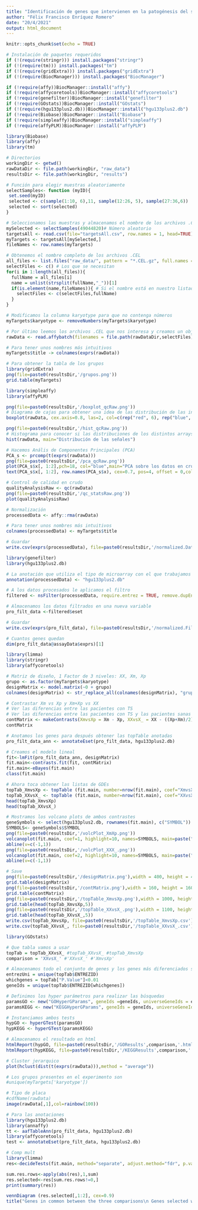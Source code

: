 ```yaml
---
title: "Identificación de genes que intervienen en la patogénesis del síndrome de Turner"
author: "Félix Francisco Enríquez Romero"
date: "20/4/2021"
output: html_document
---
```


```r
knitr::opts_chunk$set(echo = TRUE)
```

```r
# Instalación de paquetes requeridos
if (!(require(stringr))) install.packages("stringr")
if (!(require(tm))) install.packages("tm")
if (!(require(gridExtra))) install.packages("gridExtra")
if (!(require(BiocManager))) install.packages("BiocManager")

if (!require(affy))BiocManager::install("affy")
if (!require(affycoretools))BiocManager::install("affycoretools")
if (!require(genefilter))BiocManager::install("genefilter")
if (!require(GOstats))BiocManager::install("GOstats")
if (!(require(hgu133plus2.db)))BiocManager::install("hgu133plus2.db")
if (!require(Biobase))BiocManager::install("Biobase")
if (!require(simpleaffy))BiocManager::install("simpleaffy")
if (!require(affyPLM))BiocManager::install("affyPLM")
```

```r
library(Biobase)
library(affy)
library(tm)

# Directorios
workingDir <- getwd()
rawDataDir <- file.path(workingDir, "raw_data")
resultsDir <- file.path(workingDir, "results")

# Función para elegir muestras aleatoriamente
selectSamples<- function (myID){
 set.seed(myID)
 selected <- c(sample(1:10, 6),11, sample(12:26, 5), sample(27:36,6))
 selected <- sort(selected)
}

# Seleccionamos las muestras y almacenamos el nombre de los archivos .CEL
mySelected <- selectSamples(49044820)# Número aleatorio
targetsAll <- read.csv(file="targetsAll.csv", row.names = 1, head=TRUE)
myTargets <- targetsAll[mySelected,]
fileNames <- row.names(myTargets)

# Obtenemos el nombre completo de los archivos .CEL
all_files <- list.files("raw_data/", pattern = "*.CEL.gz", full.names = FALSE) # Todos
selectFiles <- c() # Los que se necesitan
for(i in 1:length(all_files)){
  fullName = all_files[i]
  name = unlist(strsplit(fullName,"_"))[1] 
  if(is.element(name,fileNames)){ # Si el nombre está en nuestro listado entonces lo añadimos
    selectFiles <- c(selectFiles,fullName)
  }
}

# Modificamos la columna karyotype para que no contenga números
myTargets$karyotype <- removeNumbers(myTargets$karyotype)

# Por último leemos los archivos .CEL que nos interesa y creamos un objeto de tipo AffyBatch
rawData <- read.affybatch(filenames = file.path(rawDataDir,selectFiles),phenoData=AnnotatedDataFrame(myTargets))

# Para tener unos nombres más intuitivos
myTargets$title -> colnames(exprs(rawData))

# Para obtener la tabla de los grupos
library(gridExtra)
png(file=paste0(resultsDir,'/grupos.png'))
grid.table(myTargets)
```

```r
library(simpleaffy)
library(affyPLM)

png(file=paste0(resultsDir,'/boxplot_qcRaw.png'))
# Diagrama de cajas para obtener una idea de las distribución de las intensidades de las distintas muestras
boxplot(rawData, cex.axis=0.8, las=2, col=c(rep("red", 6), rep("blue", 6), rep("green", 6)),main="Distribución de los valores de intensidad en crudo")

png(file=paste0(resultsDir,'/hist_qcRaw.png'))
# Histograma para conocer si las distribuciones de los distintos arrays son similares
hist(rawData, main="Distribución de las señales")

# Hacemos Anális de Componentes Principales (PCA)
PCA_s <- prcomp(t(exprs(rawData)))
png(file=paste0(resultsDir,'/pca_qcRaw.png'))
plot(PCA_s$x[, 1:2],pch=18, col="blue",main="PCA sobre los datos en crudo")
text(PCA_s$x[, 1:2], row.names(PCA_s$x), cex=0.7, pos=4, offset = 0,col="red")

# Control de calidad en crudo
qualityAnalysisRaw <- qc(rawData)
png(file=paste0(resultsDir,'/qc_statsRaw.png'))
plot(qualityAnalysisRaw)
```

```r
# Normalización
processedData <- affy::rma(rawData)

# Para tener unos nombres más intuitivos
colnames(processedData) <- myTargets$title

# Guardar
write.csv(exprs(processedData), file=paste0(resultsDir,'/normalized.Data.csv'))
```

```r
library(genefilter)
library(hgu133plus2.db)

# La anotación que utiliza el tipo de microarray con el que trabajamos
annotation(processedData) <- "hgu133plus2.db"

# A los datos procesados le aplicamos el filtro 
filtered <- nsFilter(processedData, require.entrez = TRUE, remove.dupEntrez = TRUE, var.filter=TRUE, var.func=IQR, var.cutoff=0.75, filterByQuantile=TRUE, feature.exclude = "^AFFX")

# Almacenamos los datos filtrados en una nueva variable
pro_filt_data <-filtered$eset

# Guardar
write.csv(exprs(pro_filt_data), file=paste0(resultsDir,'/normalized.Filtered.Data.csv'))

# Cuantos genes quedan
dim(pro_filt_data@assayData$exprs)[1]
```

```r
library(limma)
library(stringr)
library(affycoretools)

# Matriz de diseño, 1 Factor de 3 niveles: XX, Xm, Xp
grupo <- as.factor(myTargets$karyotype)
designMatrix <- model.matrix(~0 + grupo)
colnames(designMatrix) <- str_replace_all(colnames(designMatrix), "grupo","")

# Contrastar Xm vs Xp y Xm+Xp vs XX
# Ver las diferencias entre las pacientes con TS
# Ver las diferencias entre las pacientes con TS y las pacientes sanas
contMatrix <- makeContrasts(XmvsXp = Xm - Xp, XXvsX_ = XX - ((Xp+Xm)/2),levels=designMatrix)
contMatrix

# Anotamos los genes para después obtener las topTable anotadas
pro_filt_data_ann <- annotateEset(pro_filt_data, hgu133plus2.db)

# Creamos el modelo lineal 
fit<-lmFit(pro_filt_data_ann, designMatrix)
fit.main<-contrasts.fit(fit, contMatrix)
fit.main<-eBayes(fit.main)
class(fit.main)

# Ahora toca obtener las listas de GDEs
topTab_XmvsXp <- topTable (fit.main, number=nrow(fit.main), coef="XmvsXp", adjust="fdr") 
topTab_XXvsX_ <- topTable (fit.main, number=nrow(fit.main), coef="XXvsX_", adjust="fdr")
head(topTab_XmvsXp)
head(topTab_XXvsX_)

# Mostramos los volcano plots de ambos contrastes
geneSymbols <- select(hgu133plus2.db, rownames(fit.main), c("SYMBOL"))
SYMBOLS<- geneSymbols$SYMBOL
png(file=paste0(resultsDir,'/volcPlot_XmXp.png'))
volcanoplot(fit.main, coef=1, highlight=10, names=SYMBOLS, main=paste("Genes diferencialmente expresados", colnames(contMatrix)[1], sep="\n"))
abline(v=c(-1,1))
png(file=paste0(resultsDir,'/volcPlot_XXX_.png'))
volcanoplot(fit.main, coef=2, highlight=10, names=SYMBOLS, main=paste("Genes diferencialmente expresados", colnames(contMatrix)[2], sep="\n"))
abline(v=c(-1,1))

# Save
png(file=paste0(resultsDir,'/designMatrix.png'),width = 400, height = 400)
grid.table(designMatrix)
png(file=paste0(resultsDir,'/contMatrix.png'),width = 160, height = 160)
grid.table(contMatrix)
png(file=paste0(resultsDir,'/topTable_XmvsXp.png'),width = 1000, height = 200)
grid.table(head(topTab_XmvsXp,5))
png(file=paste0(resultsDir,'/topTable_XXvsX_.png'),width = 1100, height = 200)
grid.table(head(topTab_XXvsX_,5))
write.csv(topTab_XmvsXp, file=paste0(resultsDir,'/topTable_XmvsXp.csv'))
write.csv(topTab_XXvsX_, file=paste0(resultsDir,'/topTable_XXvsX_.csv'))
```

```r
library(GOstats)

# Que tabla vamos a usar
topTab = topTab_XXvsX_ #topTab_XXvsX_ #topTab_XmvsXp
comparison = 'XXvsX_' #'XXvsX_' #'XmvsXp'

# Almacenamos todo el conjunto de genes y los genes más diferenciados según un umbral del p-valor
entrezUni = unique(topTab$ENTREZID)
whichgenes = topTab["P.Value"]<0.01
geneIds = unique(topTab$ENTREZID[whichgenes])

# Definimos los hyper parámetros para realizar las búsquedas
paramsGO <- new("GOHyperGParams", geneIds =geneIds, universeGeneIds = entrezUni, annotation = "hgu133plus2.db", ontology = "BP", testDirection = "over", pvalueCutoff=0.01) 
paramsKEGG <- new("KEGGHyperGParams", geneIds = geneIds, universeGeneIds = entrezUni, annotation = "hgu133plus2.db",pvalueCutoff = 0.01, testDirection = "over")

# Instanciamos ambos tests
hypGO <- hyperGTest(paramsGO)
hypKEGG <- hyperGTest(paramsKEGG)

# Almacenamos el resultado en html
htmlReport(hypGO, file=paste0(resultsDir,'/GOResults',comparison,'.html'))
htmlReport(hypKEGG, file=paste0(resultsDir,'/KEGGResults',comparison,'.html'))

```

```r
# Cluster jerarquico
plot(hclust(dist(t(exprs(rawData))),method = "average"))

# Los grupos presentes en el experimento son
#unique(myTargets['karyotype'])

# Tipo de placa
#cdfName(rawData)
image(rawData[,1],col=rainbow(100))

# Para las anotaciones
library(hgu133plus2.db)
library(annaffy)
tt <- aafTableAnn(pro_filt_data, hgu133plus2.db)
library(affycoretools)
test <- annotateEset(pro_filt_data, hgu133plus2.db)

# Comp mult
library(limma)
res<-decideTests(fit.main, method="separate", adjust.method="fdr", p.value=0.05, lfc=1)

sum.res.rows<-apply(abs(res),1,sum)
res.selected<-res[sum.res.rows!=0,] 
print(summary(res))

vennDiagram (res.selected[,1:2], cex=0.9)
title("Genes in common between the three comparisons\n Genes selected with FDR < 0.1 and logFC > 1")
```